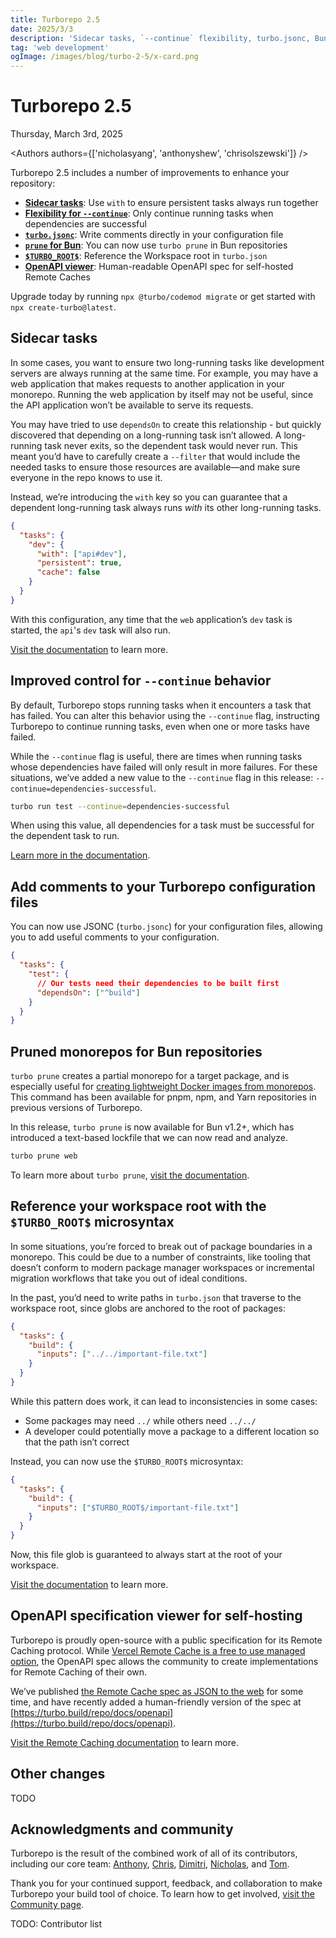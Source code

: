 ```yaml
---
title: Turborepo 2.5
date: 2025/3/3
description: 'Sidecar tasks, `--continue` flexibility, turbo.jsonc, Bun pruning, `$TURBO_ROOT$`, OpenAPI viewer, and more.'
tag: 'web development'
ogImage: /images/blog/turbo-2-5/x-card.png
---
```



# Turborepo 2.5

<Date>Thursday, March 3rd, 2025</Date>

<Authors authors={['nicholasyang', 'anthonyshew', 'chrisolszewski']} />

Turborepo 2.5 includes a number of improvements to enhance your repository:

- [**Sidecar tasks**](#sidebar-tasks): Use `with` to ensure persistent tasks always run together
- [**Flexibility for `--continue`**](#improved-control-for---continue-behavior): Only continue running tasks when dependencies are successful
- [**`turbo.jsonc`**](#add-comments-to-your-turborepo-configuration-files): Write comments directly in your configuration file
- [**`prune` for Bun**](#pruned-monorepos-for-bun-repositories): You can now use `turbo prune` in Bun repositories
- [**`$TURBO_ROOT$`**](#reference-your-workspace-root-with-the-turbo_root-microsyntax): Reference the Workspace root in `turbo.json`
- [**OpenAPI viewer**](#openapi-specification-viewer-for-self-hosting): Human-readable OpenAPI spec for self-hosted Remote Caches

Upgrade today by running `npx @turbo/codemod migrate` or get started with `npx create-turbo@latest`.

## Sidecar tasks

In some cases, you want to ensure two long-running tasks like development servers are always running at the same time. For example, you may have a web application that makes requests to another application in your monorepo. Running the web application by itself may not be useful, since the API application won’t be available to serve its requests.

You may have tried to use `dependsOn` to create this relationship - but quickly discovered that depending on a long-running task isn’t allowed. A long-running task never exits, so the dependent task would never run. This meant you’d have to carefully create a `--filter` that would include the needed tasks to ensure those resources are available—and make sure everyone in the repo knows to use it.

Instead, we’re introducing the `with` key so you can guarantee that a dependent long-running task always runs _with_ its other long-running tasks.

```json title="apps/web/turbo.json"
{
  "tasks": {
    "dev": {
      "with": ["api#dev"],
      "persistent": true,
      "cache": false
    }
  }
}
```

With this configuration, any time that the `web` application’s `dev` task is started, the `api`'s `dev` task will also run.

[Visit the documentation](https://turbo.build/repo/docs/reference/configuration#with) to learn more.

## Improved control for `--continue` behavior

By default, Turborepo stops running tasks when it encounters a task that has failed. You can alter this behavior using the `--continue` flag, instructing Turborepo to continue running tasks, even when one or more tasks have failed.

While the `--continue` flag is useful, there are times when running tasks whose dependencies have failed will only result in more failures. For these situations, we’ve added a new value to the `--continue` flag in this release: `--continue=dependencies-successful`.

```bash title="Terminal"
turbo run test --continue=dependencies-successful
```

When using this value, all dependencies for a task must be successful for the dependent task to run.

[Learn more in the documentation](https://turbo.build/repo/docs/reference/run#--continueoption).

## Add comments to your Turborepo configuration files

You can now use JSONC (`turbo.jsonc`) for your configuration files, allowing you to add useful comments to your configuration.

```json title="./turbo.json"
{
  "tasks": {
    "test": {
      // Our tests need their dependencies to be built first
      "dependsOn": ["^build"]
    }
  }
}
```

## Pruned monorepos for Bun repositories

`turbo prune` creates a partial monorepo for a target package, and is especially useful for [creating lightweight Docker images from monorepos](https://turbo.build/repo/docs/guides/tools/docker). This command has been available for pnpm, npm, and Yarn repositories in previous versions of Turborepo.

In this release, `turbo prune` is now available for Bun v1.2+, which has introduced a text-based lockfile that we can now read and analyze.

```bash title="Terminal"
turbo prune web
```

To learn more about `turbo prune`, [visit the documentation](https://turbo.build/repo/docs/reference/prune).

## Reference your workspace root with the `$TURBO_ROOT$` microsyntax

In some situations, you’re forced to break out of package boundaries in a monorepo. This could be due to a number of constraints, like tooling that doesn’t conform to modern package manager workspaces or incremental migration workflows that take you out of ideal conditions.

In the past, you’d need to write paths in `turbo.json` that traverse to the workspace root, since globs are anchored to the root of packages:

```json title="./turbo.json"
{
  "tasks": {
    "build": {
      "inputs": ["../../important-file.txt"]
    }
  }
}
```

While this pattern does work, it can lead to inconsistencies in some cases:

- Some packages may need `../` while others need `../../`
- A developer could potentially move a package to a different location so that the path isn’t correct

Instead, you can now use the `$TURBO_ROOT$` microsyntax:

```json title="./turbo.json"
{
  "tasks": {
    "build": {
      "inputs": ["$TURBO_ROOT$/important-file.txt"]
    }
  }
}
```

Now, this file glob is guaranteed to always start at the root of your workspace.

[Visit the documentation](https://turbo.build/repo/docs/reference/configuration#turbo_root) to learn more.

## OpenAPI specification viewer for self-hosting

Turborepo is proudly open-source with a public specification for its Remote Caching protocol. While [Vercel Remote Cache is a free to use managed option](https://vercel.com/docs/monorepos/remote-caching), the OpenAPI spec allows the community to create implementations for Remote Caching of their own.

We’ve published [the Remote Cache spec as JSON to the web](https://turbo.build/api/remote-cache-spec) for some time, and have recently added a human-friendly version of the spec at [https://turbo.build/repo/docs/openapi](https://turbo.build/repo/docs/openapi).

[Visit the Remote Caching documentation](https://turbo.build/repo/docs/core-concepts/remote-caching#remote-cache-api) to learn more.

## Other changes

TODO

## Acknowledgments and community

Turborepo is the result of the combined work of all of its contributors, including our core team: [Anthony](https://github.com/anthonyshew), [Chris](https://github.com/chris-olszewski), [Dimitri](https://github.com/dimitropoulos), [Nicholas](https://github.com/NicholasLYang), and [Tom](https://github.com/tknickman).

Thank you for your continued support, feedback, and collaboration to make Turborepo your build tool of choice. To learn how to get involved, [visit the Community page](/repo/docs/community).

TODO: Contributor list
